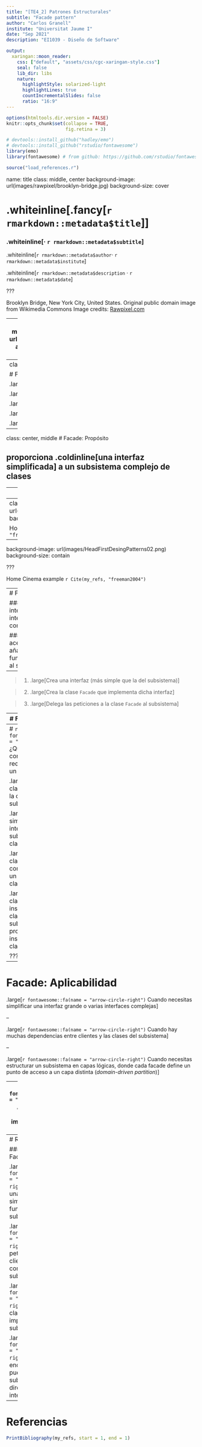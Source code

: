 ```yaml
---
title: "[TE4_2] Patrones Estructurales"
subtitle: "Facade pattern"
author: "Carlos Granell"
institute: "Universitat Jaume I"
date: "Sep 2021" 
description: "EI1039 - Diseño de Software"

output:
  xaringan::moon_reader:
    css: ["default", "assets/css/cgc-xaringan-style.css"]
    seal: false
    lib_dir: libs
    nature:
      highlightStyle: solarized-light
      highlightLines: true
      countIncrementalSlides: false
      ratio: "16:9"
---
```


```r
options(htmltools.dir.version = FALSE)
knitr::opts_chunk$set(collapse = TRUE,
                      fig.retina = 3)

# devtools::install_github("hadley/emo")
# devtools::install_github("rstudio/fontawesome")
library(emo)
library(fontawesome) # from github: https://github.com/rstudio/fontawesome

```

```r
source("load_references.r")
```

name: title
class: middle, center
background-image: url(images/rawpixel/brooklyn-bridge.jpg)
background-size: cover

# .whiteinline[.fancy[`r rmarkdown::metadata$title`]]

### .whiteinline[&#183; `r rmarkdown::metadata$subtitle`]


.whiteinline[`r rmarkdown::metadata$author`&#183; `r rmarkdown::metadata$institute`]

.whiteinline[`r rmarkdown::metadata$description` &#183; `r rmarkdown::metadata$date`]


???

Brooklyn Bridge, New York City, United States. Original public domain image from Wikimedia Commons
Image credits: [Rawpixel.com](https://www.rawpixel.com/image/3282163)

---
class: inverse, center, middle
background-image: url(images/rawpixel/juneau-alaska.jpg)
background-size: cover


???

Los escaparates de las tiendas actúan como facade, proporcionando una interfaz más simple al comprador. También los comerciales de empresas, que esconden toda la complejidad de ofrecer un serivio o producto a un cliente

The City and Borough of Juneau, commonly known as Juneau, is the capital city of Alaska. Located in the Gastineau Channel and the Alaskan panhandle
Image credits: [Rawpixel.com](https://www.rawpixel.com/image/4022785)


---
class: inverse, center, middle

# Facade Pattern


.large[Propósito]

.large[Problema]

.large[Solución]

.large[Estructura]

.large[Aplicabilidad]


---
class: center, middle
# Facade: Propósito

## proporciona .coldinline[una interfaz simplificada] a un subsistema complejo de clases


---
# Facade: Problema

### Código cliente interactúa con un subsistema complejo de objetos

### Complejidad del subsistema es visible 

### Código cliente está fuertemente acoplado a la implementación del subsistema 


---
class: top, right 
background-image: url(images/HeadFirstDesingPatterns01.png)
background-size: contain

Home Cinema `r Cite(my_refs, "freeman2004")` 


---
background-image: url(images/HeadFirstDesingPatterns02.png)
background-size: contain

???

Home Cinema example `r Cite(my_refs, "freeman2004")` 

---
# Facade: Solución

### Un _facade_ crea una interfaz que simplifica la interacción con un subsistema complejo

### Un _facade_ es un punto de aceso único al subsistema sin añadir más funcionalidad/comportamiento al subsistema

--

> 1. .large[Crea una interfaz (más simple que la del subsistema)]

> 2. .large[Crea la clase `Facade` que implementa dicha interfaz]

> 3. .large[Delega las peticiones a la clase `Facade` al subsistema]

---
# Facade: Estructura


<img src="images/DivingDesingPatterns07.png" width="75%"/>

???
Image credits: [refactoring.guru](https://refactoring.guru/es/design-patterns/facade)


---
# `r fontawesome::fa(name = "question-circle")` ¿Qué dos condiciones se requieren para usar un patrón `Facade`?

.large[__A__ Necesita una clase que encapsule la complejidad de un subsistema]


.large[__B__ Necesita simplificar la interacción con un subsistema para las clases cliente]


.large[__C__ Necesita una clase que actúe como interfaz entre un subsistema y las clases cliente]


.large[__D__ Necesita una clase que cree una instancia de otras clases de un subsistema y proporcione esas instancias a una clase cliente]

???


---
# Facade: Aplicabilidad

.large[`r fontawesome::fa(name = "arrow-circle-right")` Cuando necesitas simplificar una interfaz grande o varias interfaces complejas] 

--

.large[`r fontawesome::fa(name = "arrow-circle-right")` Cuando hay muchas dependencias entre clientes y las clases del subsistema]

--

.large[`r fontawesome::fa(name = "arrow-circle-right")` Cuando necesitas estructurar un subsistema en capas lógicas, donde cada facade define un punto de acceso a un capa distinta (_domain-driven partition_)]


---
# `r fontawesome::fa(name = "question-circle")` ¿Qué principios definen la implementación del patrón `Facade`?

.large[__A__ Ocultación de información, encapsulación, generalización, desacoplamiento]


.large[__B__ Herencia, ocultación de información, separación de intereses, generalización]


.large[__C__ Desacoplamiento, ocultación de información, separación de intereses]


.large[__D__ Encapsulación, implementación de interfaces, ocultación de información, herencia]

???

---
# Resumen

### El patrón Facade....

.large[`r fontawesome::fa(name = "arrow-circle-right")` proporciona una interfaz simplificada a la funcionalidad del subsistema]

.large[`r fontawesome::fa(name = "arrow-circle-right")` delega las peticiones de los clientes a los objetos correspondientes del subsistema]
 
.large[`r fontawesome::fa(name = "arrow-circle-right")` desacopla clases clientes de la implementación del subsistema]

.large[`r fontawesome::fa(name = "arrow-circle-right")` no encapsula; aún se puede acceder al subsistema directamente sin la interfaz facade]



---
# Referencias

```r
PrintBibliography(my_refs, start = 1, end = 1)
```

